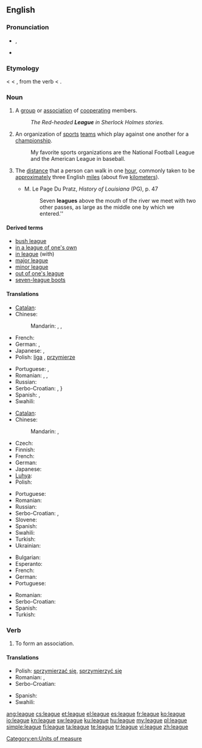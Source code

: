 ==English==
{{wikipedia}}

===Pronunciation===
* {{IPA|/liːɡ/}}, {{SAMPA|/li:g/}}
* {{rhymes|iːɡ}}

===Etymology===
{{etyl|enm}} {{term|ligg|lang=enm}} < {{etyl|frm}} {{term|ligue|lang=frm}} < {{etyl|it}} {{term|lega|lang=it}}, from the verb {{term|legare|lang=it}} < {{etyl|la}} {{term|ligo|ligō|to tie|lang=la}}.

===Noun===
{{en-noun}}

# A [[group]] or [[association]] of [[cooperate|cooperating]] members.
#: ''The Red-headed '''League''' in Sherlock Holmes stories.''
# An organization of [[sports]] [[team]]s which play against one another for a [[championship]].
#: My favorite sports organizations are the National Football League and the American League in baseball.
# {{context|[[measurement]]}} The [[distance]] that a person can walk in one [[hour]], commonly taken to be [[approximately]] three English [[mile]]s (about five [[kilometer]]s).
#* M. Le Page Du Pratz, ''History of Louisiana'' (PG), p. 47
#*: Seven '''leagues''' above the mouth of the river we meet with two other passes, as large as the middle one by which we entered.''

====Derived terms====
* [[bush league]]
* [[in a league of one's own]]
* [[in league]] (with)
* [[major league]]
* [[minor league]]
* [[out of one's league]]
* [[seven-league boots]]

====Translations====
{{trans-top|a group or association of cooperating members}}
* [[Catalan]]: {{t|ca|lliga|f}}
* Chinese:
*: Mandarin: {{t|zh|同盟|tr=tóngméng|sc=Hani}}, {{t|zh|聯盟|sc=Hani}}, {{t|zh|联盟|tr=liánméng|sc=Hani}}
* French: {{t|fr|ligue|f}}
* German: {{t|de|Liga|f}}, {{t|de|Bund|n}}
* Japanese: {{t|ja|連盟|tr=れんめい, renmei|sc=Jpan}}, {{t|ja|同盟|tr=どうめい, dōmei|sc=Jpan}}
* Polish: [[liga]] {{f}}, [[przymierze]] {{n}}
{{trans-mid}}
* Portuguese: {{t|pt|aliança|f}}, {{t|pt|liga|f}}
* Romanian: {{t|ro|alianță|f}}, {{t|ro|coaliție|f}}, {{t|ro|ligă}}
* Russian: {{t|ru|лига|f|tr=líga|sc=Cyrl}}
* Serbo-Croatian: {{t|sh|лига|f|sc=Cyrl}}, {{t|sh|liga|xs=Serbo-Croatian}}}
* Spanish: {{t|es|alianza|f}}, {{t|es|liga|f}}
* Swahili: {{t+|sw|ligi|xs=Swahili}}
{{trans-bottom}}

{{trans-top|organization of sports teams}}
* [[Catalan]]: {{t|ca|lliga|f}}
* Chinese:
*: Mandarin: {{t|zh|聯盟|sc=Hani}}, {{t|zh|联盟|tr=liánméng|sc=Hani}}
* Czech: {{t-|cs|liga|f}}
* Finnish: {{t-|fi|liiga}}
* French: {{t|fr|ligue|f}}
* German: {{t+|de|Liga|f}}
* Japanese: {{t|ja|リーグ|tr=rīgu|sc=Jpan}}
* [[Luhya]]: {{tø|luy|eligi}}
* Polish: {{t+|pl|liga|f}}
{{trans-mid}}
* Portuguese: {{t|pt|liga|f}}
* Romanian: {{t|ro|ligă|f}}
* Russian: {{t|ru|лига|f|tr=líga|sc=Cyrl}}
* Serbo-Croatian: {{t|sh|лига|f|sc=Cyrl}}, {{t|sh|liga|xs=Serbo-Croatian}}
* Slovene: {{t+|sl|liga|f}}
* Spanish: {{t|es|liga|f}}
* Swahili: {{t+|sw|ligi|xs=Swahili}}
* Turkish: {{t+|tr|lig}}
* Ukrainian: {{t|uk|ліга|f|tr=líha|xs=Ukrainian}}
{{trans-bottom}}

{{trans-top|distance}}
* Bulgarian: {{t|bg|левга|f|tr=lévga}}
* Esperanto: {{t|eo|leŭgo|xs=Esperanto}}
* French: {{t+|fr|lieue|f}}
* German: {{t+|de|Meile|f}}
* Portuguese: {{t|pt|légua|f}}
{{trans-mid}}
* Romanian: {{t+|ro|leghe}}
* Serbo-Croatian: {{t|sh|liga|xs=Serbo-Croatian}}
* Spanish: {{t|es|legua|f}}
* Turkish: {{t|tr|fersah}}
{{trans-bottom}}

===Verb===
{{en-verb|leagu|es}}

# To form an association.

====Translations====
{{trans-top|to form an association}}
* Polish: [[sprzymierzać się]], [[sprzymierzyć się]]
* Romanian: {{t|ro|a se alia}}, {{t|ro|a se coaliza}}
* Serbo-Croatian: {{t|sh|koalirati|xs=Serbo-Croatian}}
{{trans-mid}}
* Spanish: {{t|es|asociarse}}
* Swahili: {{t+|sw|ligi|xs=Swahili}}
{{trans-bottom}}

[[Category:en:Units of measure]]

[[ang:league]]
[[cs:league]]
[[et:league]]
[[el:league]]
[[es:league]]
[[fr:league]]
[[ko:league]]
[[io:league]]
[[kn:league]]
[[sw:league]]
[[ku:league]]
[[hu:league]]
[[my:league]]
[[pl:league]]
[[simple:league]]
[[fi:league]]
[[ta:league]]
[[te:league]]
[[tr:league]]
[[vi:league]]
[[zh:league]]